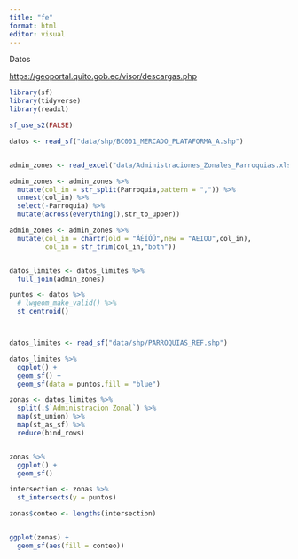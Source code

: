 ```yaml
---
title: "fe"
format: html
editor: visual
---
```


Datos

<https://geoportal.quito.gob.ec/visor/descargas.php>

```r

library(sf)
library(tidyverse)
library(readxl)

sf_use_s2(FALSE)

datos <- read_sf("data/shp/BC001_MERCADO_PLATAFORMA_A.shp")


admin_zones <- read_excel("data/Administraciones_Zonales_Parroquias.xlsx")

admin_zones <- admin_zones %>% 
  mutate(col_in = str_split(Parroquia,pattern = ",")) %>% 
  unnest(col_in) %>% 
  select(-Parroquia) %>% 
  mutate(across(everything(),str_to_upper))

admin_zones <- admin_zones %>% 
  mutate(col_in = chartr(old = "ÁÉÍÓÚ",new = "AEIOU",col_in),
         col_in = str_trim(col_in,"both"))


datos_limites <- datos_limites %>% 
  full_join(admin_zones)

puntos <- datos %>% 
  # lwgeom_make_valid() %>% 
  st_centroid()



datos_limites <- read_sf("data/shp/PARROQUIAS_REF.shp")

datos_limites %>% 
  ggplot() +
  geom_sf() +
  geom_sf(data = puntos,fill = "blue")
```

```r



zonas <- datos_limites %>% 
  split(.$`Administracion Zonal`) %>% 
  map(st_union) %>%
  map(st_as_sf) %>%
  reduce(bind_rows)


zonas %>% 
  ggplot() +
  geom_sf()

intersection <- zonas %>% 
  st_intersects(y = puntos)

zonas$conteo <- lengths(intersection)


ggplot(zonas) + 
  geom_sf(aes(fill = conteo))
```
